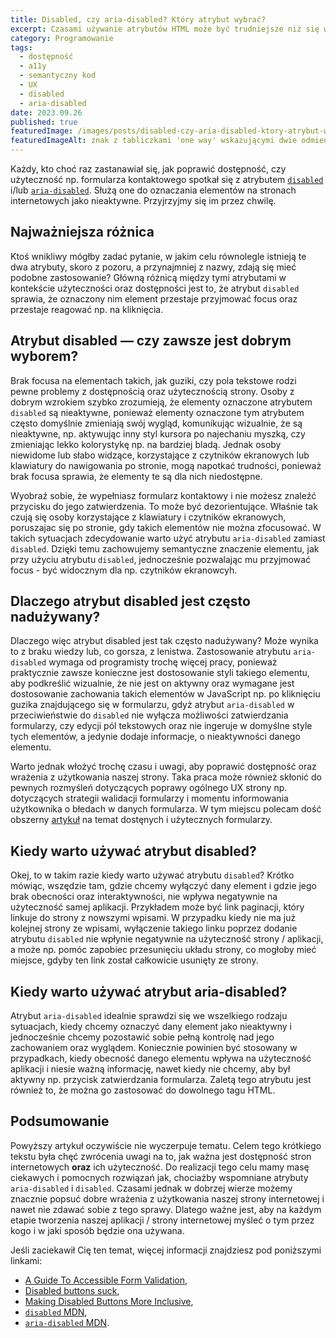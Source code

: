 ```yaml
---
title: Disabled, czy aria-disabled? Który atrybut wybrać?
excerpt: Czasami używanie atrybutów HTML może być trudniejsze niż się wydaje. Przyjrzyjmy się atrybutowi disabled i aria-disabled w kontekście dostępności i użyteczności stron.
category: Programowanie
tags:
  - dostępność
  - a11y
  - semantyczny kod
  - UX
  - disabled
  - aria-disabled
date: 2023.09.26
published: true
featuredImage: /images/posts/disabled-czy-aria-disabled-ktory-atrybut-wybrac/featured-image.jpg
featuredImageAlt: znak z tabliczkami 'one way' wskazującymi dwie odmienne drogi
---
```


Każdy, kto choć raz zastanawiał się, jak poprawić dostępność, czy użyteczność np. formularza kontaktowego spotkał się z atrybutem [`disabled`](https://developer.mozilla.org/en-US/docs/Web/HTML/Attributes/disabled) i/lub [`aria-disabled`](https://developer.mozilla.org/en-US/docs/Web/Accessibility/ARIA/Attributes/aria-disabled). Służą one do oznaczania elementów na stronach internetowych jako nieaktywne. Przyjrzyjmy się im przez chwilę.

## Najważniejsza różnica

Ktoś wnikliwy mógłby zadać pytanie, w jakim celu równolegle istnieją te dwa atrybuty, skoro z pozoru, a przynajmniej z nazwy, zdają się mieć podobne zastosowanie? Główną różnicą między tymi atrybutami w kontekście użyteczności oraz dostępności jest to, że atrybut `disabled` sprawia, że oznaczony nim element przestaje przyjmować focus oraz przestaje reagować np. na kliknięcia.

## Atrybut disabled — czy zawsze jest dobrym wyborem?

Brak focusa na elementach takich, jak guziki, czy pola tekstowe rodzi pewne problemy z dostępnością oraz użytecznością strony. Osoby z dobrym wzrokiem szybko zrozumieją, że elementy oznaczone atrybutem `disabled` są nieaktywne, ponieważ elementy oznaczone tym atrybutem często domyślnie zmieniają swój wygląd, komunikując wizualnie, że są nieaktywne, np. aktywując inny styl kursora po najechaniu myszką, czy zmieniając lekko kolorystykę np. na bardziej bladą. Jednak osoby niewidome lub słabo widzące, korzystające z czytników ekranowych lub klawiatury do nawigowania po stronie, mogą napotkać trudności, ponieważ brak focusa sprawia, że elementy te są dla nich niedostępne.

Wyobraź sobie, że wypełniasz formularz kontaktowy i nie możesz znaleźć przycisku do jego zatwierdzenia. To może być dezorientujące. Właśnie tak czują się osoby korzystające z klawiatury i czytników ekranowych, poruszajac się po stronie, gdy takich elementów nie można zfocusować. W takich sytuacjach zdecydowanie warto użyć atrybutu `aria-disabled` zamiast `disabled`. Dzięki temu zachowujemy semantyczne znaczenie elementu, jak przy użyciu atrybutu `disabled`, jednocześnie pozwalając mu przyjmować focus - być widocznym dla np. czytników ekranowcyh.

## Dlaczego atrybut disabled jest często nadużywany?

Dlaczego więc atrybut disabled jest tak często nadużywany? Może wynika to z braku wiedzy lub, co gorsza, z lenistwa. Zastosowanie atrybutu `aria-disabled` wymaga od programisty trochę więcej pracy, ponieważ praktycznie zawsze konieczne jest dostosowanie styli takiego elementu, aby podkreślić wizualnie, że nie jest on aktywny oraz wymagane jest dostosowanie zachowania takich elementów w JavaScript np. po kliknięciu guzika znajdującego się w formularzu, gdyż atrybut `aria-disabled` w przeciwieństwie do `disabled` nie wyłącza możliwości zatwierdzania formularzy, czy edycji pól tekstowych oraz nie ingeruje w domyślne style tych elementów, a jedynie dodaje informacje, o nieaktywności danego elementu.

Warto jednak włożyć trochę czasu i uwagi, aby poprawić dostępność oraz wrażenia z użytkowania naszej strony. Taka praca może również skłonić do pewnych rozmyśleń dotyczących poprawy ogólnego UX strony np. dotyczących strategii walidacji formularzy i momentu informowania użytkownika o błedach w danych formularza. W tym miejscu polecam dość obszerny [artykuł](https://www.smashingmagazine.com/2023/02/guide-accessible-form-validation) na temat dostęnych i użytecznych formularzy.

## Kiedy warto używać atrybut disabled?

Okej, to w takim razie kiedy warto używać atrybutu `disabled`? Krótko mówiąc, wszędzie tam, gdzie chcemy wyłączyć dany element i gdzie jego brak obecności oraz interaktywności, nie wpływa negatywnie na użyteczność samej aplikacji. Przykładem może być link paginacji, który linkuje do strony z nowszymi wpisami. W przypadku kiedy nie ma już kolejnej strony ze wpisami, wyłączenie takiego linku poprzez dodanie atrybutu `disabled` nie wpłynie negatywnie na użyteczność strony / aplikacji, a może np. pomóc zapobiec przesunięciu układu strony, co mogłoby mieć miejsce, gdyby ten link został całkowicie usunięty ze strony.

## Kiedy warto używać atrybut aria-disabled?

Atrybut `aria-disabled` idealnie sprawdzi się we wszelkiego rodzaju sytuacjach, kiedy chcemy oznaczyć dany element jako nieaktywny i jednocześnie chcemy pozostawić sobie pełną kontrolę nad jego zachowaniem oraz wyglądem. Koniecznie powinien być stosowany w przypadkach, kiedy obecność danego elementu wpływa na użyteczność aplikacji i niesie ważną informację, nawet kiedy nie chcemy, aby był aktywny np. przycisk zatwierdzania formularza. Zaletą tego atrybutu jest również to, że można go zastosować do dowolnego tagu HTML.

## Podsumowanie

Powyższy artykuł oczywiście nie wyczerpuje tematu. Celem tego krótkiego tekstu była chęć zwrócenia uwagi na to, jak ważna jest dostępność stron internetowych **oraz** ich użyteczność. Do realizacji tego celu mamy masę ciekawych i pomocnych rozwiązań jak, chociażby wspomniane atrybuty `aria-disabled` i `disabled`. Czasami jednak w dobrzej wierze możemy znacznie popsuć dobre wrażenia z użytkowania naszej strony internetowej i nawet nie zdawać sobie z tego sprawy. Dlatego ważne jest, aby na każdym etapie tworzenia naszej aplikacji / strony internetowej myśleć o tym przez kogo i w jaki sposób będzie ona używana.

Jeśli zaciekawił Cię ten temat, więcej informacji znajdziesz pod poniższymi linkami:

- [A Guide To Accessible Form Validation](https://www.smashingmagazine.com/2023/02/guide-accessible-form-validation),
- [Disabled buttons suck](https://axesslab.com/disabled-buttons-suck/),
- [Making Disabled Buttons More Inclusive](https://css-tricks.com/making-disabled-buttons-more-inclusive/),
- [`disabled` MDN](https://developer.mozilla.org/en-US/docs/Web/HTML/Attributes/disabled),
- [`aria-disabled` MDN](https://developer.mozilla.org/en-US/docs/Web/Accessibility/ARIA/Attributes/aria-disabled).
